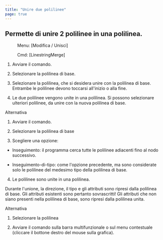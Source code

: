 ```yaml
---
title: "Unire due polilinee"
page: true
---
```

## Permette di unire 2 polilinee in una polilinea.
 <Menu> Menu: [Modifica / Unisci] </Menu> 
 <Menu> Cmd: [LinestringMerge] </Menu> 


1. Avviare il comando.

2. Selezionare la polilinea di base.

3. Selezionare la polilinea, che si desidera unire con la polilinea di base. Entrambe le polilinee devono toccarsi all&#39;inizio o alla fine.

4. Le due polilinee vengono unite in una polilinea. Si possono selezionare ulteriori polilinee, da unire con la nuova polilinea di base.




Alternativa


1. Avviare il comando.

2. Selezionare la polilinea di base

3. Scegliere una opzione:

- Inseguimento: il programma cerca tutte le polilinee adiacenti fino al nodo successivo.

- Inseguimento-di-tipo: come l&#39;opzione precedente, ma sono considerate solo le polilinee del medesimo tipo della polilinea di base.



4. Le polilinee sono unite in una polilinea.




<Warning>
 Durante l&#39;unione, la direzione, il tipo e gli attributi sono ripresi dalla polilinea di base. Gli attributi esistenti sono pertanto sovrascritti!
</Warning>

<Success>
Gli attributi che non siano presenti nella polilinea di base, sono ripresi dalla polilinea unita.
</Success>


Alternativa


1. Selezionare la polilinea

2. Avviare il comando sulla barra multifunzionale o sul menu contestuale (cliccare il bottone destro del mouse sulla grafica).





